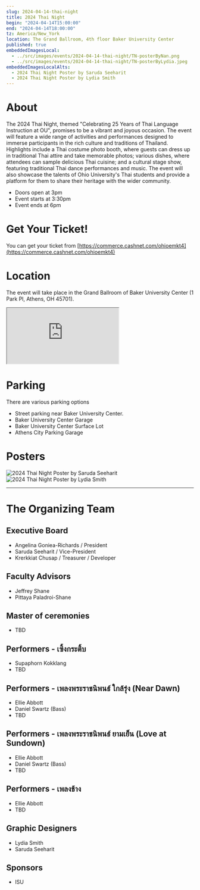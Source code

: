 ```yaml
---
slug: 2024-04-14-thai-night
title: 2024 Thai Night
begin: "2024-04-14T15:00:00"
end: "2024-04-14T18:00:00"
tz: America/New_York
location: The Grand Ballroom, 4th floor Baker University Center
published: true
embeddedImagesLocal:
  - ../src/images/events/2024-04-14-thai-night/TN-posterByNan.png
  - ../src/images/events/2024-04-14-thai-night/TN-posterByLydia.jpeg
embeddedImagesLocalAlts:
  - 2024 Thai Night Poster by Saruda Seeharit
  - 2024 Thai Night Poster by Lydia Smith
---
```


# About

The 2024 Thai Night, themed "Celebrating 25 Years of Thai Language Instruction at OU", promises to be a vibrant and joyous occasion. The event will feature a wide
range of activities and performances designed to immerse participants in the rich culture and traditions of Thailand. Highlights include a Thai costume photo booth,
where guests can dress up in traditional Thai attire and take memorable photos; various dishes, where attendees can sample delicious Thai cuisine; and a cultural stage
show, featuring traditional Thai dance performances and music. The event will also showcase the talents of Ohio University's Thai students and provide a platform for
them to share their heritage with the wider community.

<ul className="list-inside list-disc">
<li>Doors open at 3pm</li>
<li>Event starts at 3:30pm</li>
<li>Event ends at 6pm</li>
</ul>

# Get Your Ticket!

You can get your ticket from [https://commerce.cashnet.com/ohioemkt4](https://commerce.cashnet.com/ohioemkt4)

# Location

The event will take place in the Grand Ballroom of Baker University Center (1 Park Pl, Athens, OH 45701).

<iframe className="w-9/12 h-96 mx-auto" src="https://www.google.com/maps/embed?pb=!1m18!1m12!1m3!1d1091.2081254361972!2d-82.10207276615903!3d39.32446173472752!2m3!1f0!2f0!3f0!3m2!1i1024!2i768!4f13.1!3m3!1m2!1s0x884873bedc3f068d%3A0x6db4d34c4c94a3dc!2sBaker%20University%20Center!5e0!3m2!1sen!2sus!4v1711044278632!5m2!1sen!2sus" style={{border: 0}} allowfullscreen="" loading="lazy" referrerpolicy="no-referrer-when-downgrade"></iframe>

# Parking

There are various parking options

<ul className="list-inside list-disc">
<li>Street parking near Baker University Center.</li>
<li>Baker University Center Garage</li>
<li>Baker University Center Surface Lot</li>
<li>Athens City Parking Garage</li>
</ul>

# Posters

![2024 Thai Night Poster by Saruda Seeharit](../src/images/events/2024-04-14-thai-night/TN-posterByNan.png)
<br/>
![2024 Thai Night Poster by Lydia Smith](../src/images/events/2024-04-14-thai-night/TN-posterByLydia.jpeg)

<hr className="my-8 h-px border-0 bg-gray-300" />

# The Organizing Team

## Executive Board

<ul className="list-inside list-disc">
<li>Angelina Goniea-Richards / President</li>
<li>Saruda Seeharit / Vice-President</li>
<li>Krerkkiat Chusap / Treasurer / Developer</li>
</ul>

## Faculty Advisors

<ul className="list-inside list-disc">
<li>Jeffrey Shane</li>
<li>Pittaya Paladroi-Shane</li>
</ul>

## Master of ceremonies

<ul className="list-inside list-disc">
<li>TBD</li>
</ul>

## Performers - เซิ้งกระติ้บ

<ul className="list-inside list-disc">
<li>Supaphorn Kokklang</li>
<li>TBD</li>
</ul>


## Performers - เพลงพระราชนิพนธ์ ใกล้รุ่ง (Near Dawn)

<ul className="list-inside list-disc">
<li>Ellie Abbott</li>
<li>Daniel Swartz (Bass)</li>
<li>TBD</li>
</ul>


## Performers - เพลงพระราชนิพนธ์ ยามเย็น (Love at Sundown)

<ul className="list-inside list-disc">
<li>Ellie Abbott</li>
<li>Daniel Swartz (Bass)</li>
<li>TBD</li>
</ul>

## Performers - เพลงช้าง

<ul className="list-inside list-disc">
<li>Ellie Abbott</li>
<li>TBD</li>
</ul>

## Graphic Designers

<ul className="list-inside list-disc">
<li>Lydia Smith</li>
<li>Saruda Seeharit</li>
</ul>

## Sponsors

<ul className="list-inside list-disc">
<li>ISU</li>
</ul>
